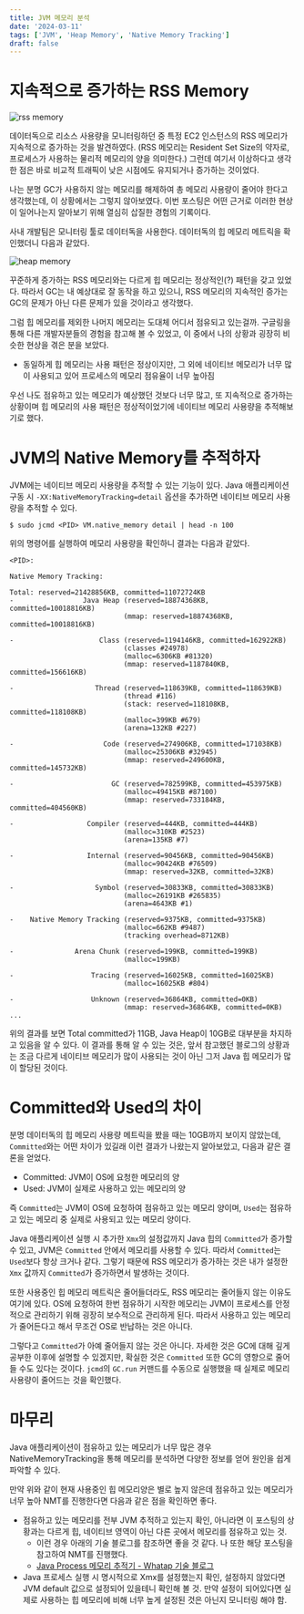 ```yaml
---
title: JVM 메모리 분석
date: '2024-03-11'
tags: ['JVM', 'Heap Memory', 'Native Memory Tracking']
draft: false
---
```


# 지속적으로 증가하는 RSS Memory
<Image src="/static/jvm-heap-memory/rss_memory.png" alt="rss memory" />

데이터독으로 리소스 사용량을 모니터링하던 중 특정 EC2 인스턴스의 RSS 메모리가 지속적으로 증가하는 것을 발견하였다. (RSS 메모리는 Resident Set Size의 약자로, 프로세스가 사용하는 물리적 메모리의 양을 의미한다.)
그런데 여기서 이상하다고 생각한 점은 바로 비교적 트래픽이 낮은 시점에도 유지되거나 증가하는 것이었다.

나는 분명 GC가 사용하지 않는 메모리를 해제하여 총 메모리 사용량이 줄어야 한다고 생각했는데, 이 상황에서는 그렇지 않아보였다.
이번 포스팅은 어떤 근거로 이러한 현상이 일어나는지 알아보기 위해 열심히 삽질한 경험의 기록이다.

사내 개발팀은 모니터링 툴로 데이터독을 사용한다. 데이터독의 힙 메모리 메트릭을 확인했더니 다음과 같았다.

<Image src="/static/jvm-heap-memory/heap_memory.png" alt="heap memory" />

꾸준하게 증가하는 RSS 메모리와는 다르게 힙 메모리는 정상적인(?) 패턴을 갖고 있었다. 따라서 GC는 내 예상대로 잘 동작을 하고 있으니, RSS 메모리의 지속적인 증가는 GC의 문제가 아닌 다른 문제가 있을 것이라고 생각했다.

그럼 힙 메모리를 제외한 나머지 메모리는 도대체 어디서 점유되고 있는걸까. 구글링을 통해 다른 개발자분들의 경험을 참고해 볼 수 있었고, 이 중에서 나의 상황과 굉장히 비슷한 현상을 겪은 분을 보았다.
- 동일하게 힙 메모리는 사용 패턴은 정상이지만, 그 외에 네이티브 메모리가 너무 많이 사용되고 있어 프로세스의 메모리 점유율이 너무 높아짐

우선 나도 점유하고 있는 메모리가 예상했던 것보다 너무 많고, 또 지속적으로 증가하는 상황이며 힙 메모리의 사용 패턴은 정상적이었기에 네이티브 메모리 사용량을 추적해보기로 했다.

# JVM의 Native Memory를 추적하자

JVM에는 네이티브 메모리 사용량을 추적할 수 있는 기능이 있다. Java 애플리케이션 구동 시 `-XX:NativeMemoryTracking=detail` 옵션을 추가하면 네이티브 메모리 사용량을 추적할 수 있다.

```shell
$ sudo jcmd <PID> VM.native_memory detail | head -n 100
```

위의 명령어를 실행하여 메모리 사용량을 확인하니 결과는 다음과 같았다.


```shell
<PID>:

Native Memory Tracking:

Total: reserved=21428856KB, committed=11072724KB
-                 Java Heap (reserved=18874368KB, committed=10018816KB)
                            (mmap: reserved=18874368KB, committed=10018816KB)

-                     Class (reserved=1194146KB, committed=162922KB)
                            (classes #24978)
                            (malloc=6306KB #81320)
                            (mmap: reserved=1187840KB, committed=156616KB)

-                    Thread (reserved=118639KB, committed=118639KB)
                            (thread #116)
                            (stack: reserved=118108KB, committed=118108KB)
                            (malloc=399KB #679)
                            (arena=132KB #227)

-                      Code (reserved=274906KB, committed=171038KB)
                            (malloc=25306KB #32945)
                            (mmap: reserved=249600KB, committed=145732KB)

-                        GC (reserved=782599KB, committed=453975KB)
                            (malloc=49415KB #87100)
                            (mmap: reserved=733184KB, committed=404560KB)

-                  Compiler (reserved=444KB, committed=444KB)
                            (malloc=310KB #2523)
                            (arena=135KB #7)

-                  Internal (reserved=90456KB, committed=90456KB)
                            (malloc=90424KB #76509)
                            (mmap: reserved=32KB, committed=32KB)

-                    Symbol (reserved=30833KB, committed=30833KB)
                            (malloc=26191KB #265835)
                            (arena=4643KB #1)

-    Native Memory Tracking (reserved=9375KB, committed=9375KB)
                            (malloc=662KB #9487)
                            (tracking overhead=8712KB)

-               Arena Chunk (reserved=199KB, committed=199KB)
                            (malloc=199KB)

-                   Tracing (reserved=16025KB, committed=16025KB)
                            (malloc=16025KB #804)

-                   Unknown (reserved=36864KB, committed=0KB)
                            (mmap: reserved=36864KB, committed=0KB)
...
```

위의 결과를 보면 Total committed가 11GB, Java Heap이 10GB로 대부분을 차지하고 있음을 알 수 있다.
이 결과를 통해 알 수 있는 것은, 앞서 참고했던 블로그의 상황과는 조금 다르게 네이티브 메모리가 많이 사용되는 것이 아닌 그저 Java 힙 메모리가 많이 할당된 것이다.

# Committed와 Used의 차이

분명 데이터독의 힙 메모리 사용량 메트릭을 봤을 때는 10GB까지 보이지 않았는데, `Committed`와는 어떤 차이가 있길래 이런 결과가 나왔는지 알아보았고, 다음과 같은 결론을 얻었다.

- Committed: JVM이 OS에 요청한 메모리의 양
- Used: JVM이 실제로 사용하고 있는 메모리의 양

즉 `Committed`는 JVM이 OS에 요청하여 점유하고 있는 메모리 양이며, `Used`는 점유하고 있는 메모리 중 실제로 사용되고 있는 메모리 양이다.

Java 애플리케이션 실행 시 추가한 `Xmx`의 설정값까지 Java 힙의 `Committed`가 증가할 수 있고, JVM은 `Committed` 안에서 메모리를 사용할 수 있다. 따라서 `Committed`는 `Used`보다 항상 크거나 같다.
그렇기 때문에 RSS 메모리가 증가하는 것은 내가 설정한 `Xmx` 값까지 `Committed`가 증가하면서 발생하는 것이다.

또한 사용중인 힙 메모리 메트릭은 줄어들더라도, RSS 메모리는 줄어들지 않는 이유도 여기에 있다.
OS에 요청하여 한번 점유하기 시작한 메모리는 JVM이 프로세스를 안정적으로 관리하기 위해 굉장히 보수적으로 관리하게 된다.
따라서 사용하고 있는 메모리가 줄어든다고 해서 무조건 OS로 반납하는 것은 아니다.

그렇다고 `Committed`가 아예 줄어들지 않는 것은 아니다. 자세한 것은 GC에 대해 깊게 공부한 이후에 설명할 수 있겠지만, 확실한 것은 `Committed` 또한 GC의 영향으로 줄어들 수도 있다는 것이다.
`jcmd`의 `GC.run` 커맨드를 수동으로 실행했을 때 실제로 메모리 사용량이 줄어드는 것을 확인했다.

# 마무리

Java 애플리케이션이 점유하고 있는 메모리가 너무 많은 경우 NativeMemoryTracking을 통해 메모리를 분석하면 다양한 정보를 얻어 원인을 쉽게 파악할 수 있다.

만약 위와 같이 현재 사용중인 힙 메모리양은 별로 높지 않은데 점유하고 있는 메모리가 너무 높아 NMT를 진행한다면 다음과 같은 점을 확인하면 좋다.
- 점유하고 있는 메모리를 전부 JVM 추적하고 있는지 확인, 아니라면 이 포스팅의 상황과는 다르게 힙, 네이티브 영역이 아닌 다른 곳에서 메모리를 점유하고 있는 것.
  - 이런 경우 아래의 기술 블로그를 참조하면 좋을 것 같다. 나 또한 해당 포스팅을 참고하여 NMT를 진행했다.
  - [Java Process 메모리 추적기 - Whatap 기술 블로그](https://www.whatap.io/ko/blog/57/)
- Java 프로세스 실행 시 명시적으로 Xmx를 설정했는지 확인, 설정하지 않았다면 JVM default 값으로 설정되어 있을테니 확인해 볼 것. 만약 설정이 되어있다면 실제로 사용하는 힙 메모리에 비해 너무 높게 설정된 것은 아닌지 모니터링 해야 함.